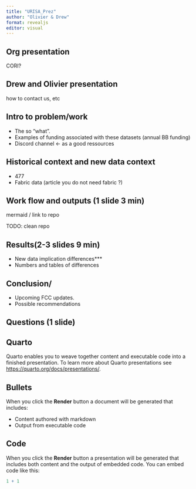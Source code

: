 ```yaml
---
title: "URISA_Prez"
author: "Olivier & Drew"
format: revealjs
editor: visual
---
```


## Org presentation

CORI?

## Drew and Olivier presentation

how to contact us, etc 

## Intro to problem/work

- The so "what". 
- Examples of funding associated with these datasets (annual BB funding)
- Discord channel <- as a good ressources 

## Historical context and new data context

- 477
- Fabric data (article you do not need fabric ?)

## Work flow and outputs (1 slide 3 min)

mermaid / link to repo 

TODO: clean repo 

## Results(2-3 slides 9 min) 

- New data implication differences***
- Numbers and tables of differences

## Conclusion/ 

-  Upcoming FCC updates. 
- Possible recommendations


## Questions (1 slide)

## Quarto

Quarto enables you to weave together content and executable code into a finished presentation. To learn more about Quarto presentations see <https://quarto.org/docs/presentations/>.

## Bullets

When you click the **Render** button a document will be generated that includes:

-   Content authored with markdown
-   Output from executable code

## Code

When you click the **Render** button a presentation will be generated that includes both content and the output of embedded code. You can embed code like this:

```r
1 + 1
```
